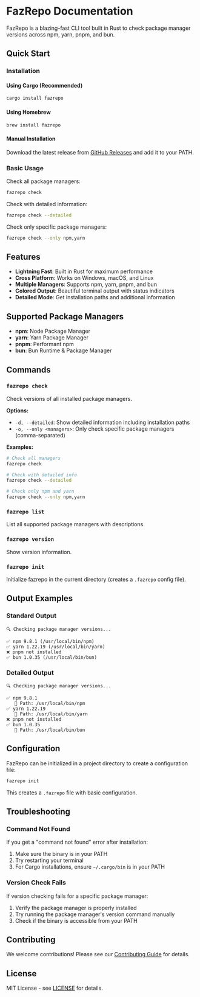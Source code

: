# FazRepo Documentation

FazRepo is a blazing-fast CLI tool built in Rust to check package manager versions across npm, yarn, pnpm, and bun.

## Quick Start

### Installation

#### Using Cargo (Recommended)
```bash
cargo install fazrepo
```

#### Using Homebrew
```bash
brew install fazrepo
```

#### Manual Installation
Download the latest release from [GitHub Releases](https://github.com/avadakedavra-wp/fazrepo/releases) and add it to your PATH.

### Basic Usage

Check all package managers:
```bash
fazrepo check
```

Check with detailed information:
```bash
fazrepo check --detailed
```

Check only specific package managers:
```bash
fazrepo check --only npm,yarn
```

## Features

- **Lightning Fast**: Built in Rust for maximum performance
- **Cross Platform**: Works on Windows, macOS, and Linux
- **Multiple Managers**: Supports npm, yarn, pnpm, and bun
- **Colored Output**: Beautiful terminal output with status indicators
- **Detailed Mode**: Get installation paths and additional information

## Supported Package Managers

- **npm**: Node Package Manager
- **yarn**: Yarn Package Manager  
- **pnpm**: Performant npm
- **bun**: Bun Runtime & Package Manager

## Commands

### `fazrepo check`

Check versions of all installed package managers.

**Options:**
- `-d, --detailed`: Show detailed information including installation paths
- `-o, --only <managers>`: Only check specific package managers (comma-separated)

**Examples:**
```bash
# Check all managers
fazrepo check

# Check with detailed info
fazrepo check --detailed

# Check only npm and yarn
fazrepo check --only npm,yarn
```

### `fazrepo list`

List all supported package managers with descriptions.

### `fazrepo version`

Show version information.

### `fazrepo init`

Initialize fazrepo in the current directory (creates a `.fazrepo` config file).

## Output Examples

### Standard Output
```
🔍 Checking package manager versions...

✅ npm 9.8.1 (/usr/local/bin/npm)
✅ yarn 1.22.19 (/usr/local/bin/yarn)
❌ pnpm not installed
✅ bun 1.0.35 (/usr/local/bin/bun)
```

### Detailed Output
```
🔍 Checking package manager versions...

✅ npm 9.8.1
   📍 Path: /usr/local/bin/npm
✅ yarn 1.22.19
   📍 Path: /usr/local/bin/yarn
❌ pnpm not installed
✅ bun 1.0.35
   📍 Path: /usr/local/bin/bun
```

## Configuration

FazRepo can be initialized in a project directory to create a configuration file:

```bash
fazrepo init
```

This creates a `.fazrepo` file with basic configuration.

## Troubleshooting

### Command Not Found
If you get a "command not found" error after installation:

1. Make sure the binary is in your PATH
2. Try restarting your terminal
3. For Cargo installations, ensure `~/.cargo/bin` is in your PATH

### Version Check Fails
If version checking fails for a specific package manager:

1. Verify the package manager is properly installed
2. Try running the package manager's version command manually
3. Check if the binary is accessible from your PATH

## Contributing

We welcome contributions! Please see our [Contributing Guide](https://github.com/avadakedavra-wp/fazrepo/blob/main/CONTRIBUTING.md) for details.

## License

MIT License - see [LICENSE](https://github.com/avadakedavra-wp/fazrepo/blob/main/LICENSE) for details. 